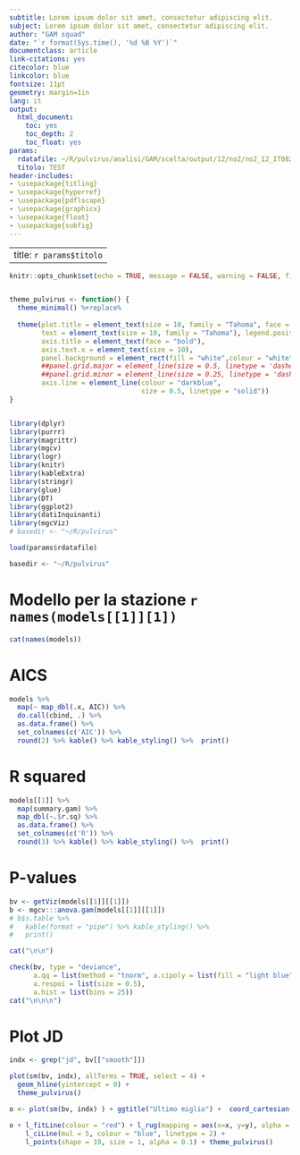 ```yaml
---
subtitle: Lorem ipsum dolor sit amet, consectetur adipiscing elit.
subject: Lorem ipsum dolor sit amet, consectetur adipiscing elit.
author: "GAM squad"
date: "`r format(Sys.time(), '%d %B %Y')`"
documentclass: article
link-citations: yes
citecolor: blue
linkcolor: blue
fontsize: 11pt
geometry: margin=1in
lang: it
output:
  html_document:
    toc: yes
    toc_depth: 2
    toc_float: yes
params:
  rdatafile: ~/R/pulvirus/analisi/GAM/scelta/output/12/no2/no2_12_IT0825A.RData
  titolo: TEST
header-includes:
- \usepackage{titling}
- \usepackage{hyperref}
- \usepackage{pdflscape}
- \usepackage{graphicx}
- \usepackage{float}
- \usepackage{subfig}
---
```


---
title: `r params$titolo`
---


```r
knitr::opts_chunk$set(echo = TRUE, message = FALSE, warning = FALSE, fig.align = 'center')


theme_pulvirus <- function() {
  theme_minimal() %+replace% 
    
  theme(plot.title = element_text(size = 10, family = "Tahoma", face = "bold"),
        text = element_text(size = 10, family = "Tahoma"), legend.position = "top",
        axis.title = element_text(face = "bold"),
        axis.text.x = element_text(size = 10),
        panel.background = element_rect(fill = "white",colour = "white", size = 0.5, linetype = "solid"),
        ##panel.grid.major = element_line(size = 0.5, linetype = 'dashed',colour = "#708090"), 
        ##panel.grid.minor = element_line(size = 0.25, linetype = 'dashed', colour = "#708090"),
        axis.line = element_line(colour = "darkblue", 
                                 size = 0.5, linetype = "solid"))
}


library(dplyr)
library(purrr)
library(magrittr)
library(mgcv)
library(logr)
library(knitr)
library(kableExtra)
library(stringr)
library(glue)
library(DT)
library(ggplot2)
library(datiInquinanti)
library(mgcViz)
# basedir <- "~/R/pulvirus"

load(params$rdatafile)

basedir <- "~/R/pulvirus"

```

# Modello per la stazione `r names(models[[1]][1])`

```r
cat(names(models))
```

# AICS 

```r
models %>% 
  map(~ map_dbl(.x, AIC)) %>%  
  do.call(cbind, .) %>% 
  as.data.frame() %>% 
  set_colnames(c('AIC')) %>% 
  round(2) %>% kable() %>% kable_styling() %>%  print()

```

# R squared 

```r
models[[1]] %>%
  map(summary.gam) %>%
  map_dbl(~.$r.sq) %>% 
  as.data.frame() %>% 
  set_colnames(c('R')) %>% 
  round(3) %>% kable() %>% kable_styling() %>%  print()

```

# P-values 

```r
bv <- getViz(models[[1]][[1]])
b <- mgcv:::anova.gam(models[[1]][[1]]) 
# b$s.table %>%
#   kable(format = "pipe") %>% kable_styling() %>%
#   print()

cat("\n\n")

check(bv, type = "deviance",
      a.qq = list(method = "tnorm", a.cipoly = list(fill = "light blue")),
      a.respoi = list(size = 0.5),
      a.hist = list(bins = 25)) 
cat("\n\n\n")

```

# Plot JD

```r
indx <- grep("jd", bv[["smooth"]])

plot(sm(bv, indx), allTerms = TRUE, select = 4) + 
  geom_hline(yintercept = 0) + 
  theme_pulvirus()

o <- plot(sm(bv, indx) ) + ggtitle("Ultimo miglio") +  coord_cartesian(xlim=c(2000,2800))

o + l_fitLine(colour = "red") + l_rug(mapping = aes(x=x, y=y), alpha = 0.8) +
    l_ciLine(mul = 5, colour = "blue", linetype = 2) + 
    l_points(shape = 19, size = 1, alpha = 0.1) + theme_pulvirus()

```

